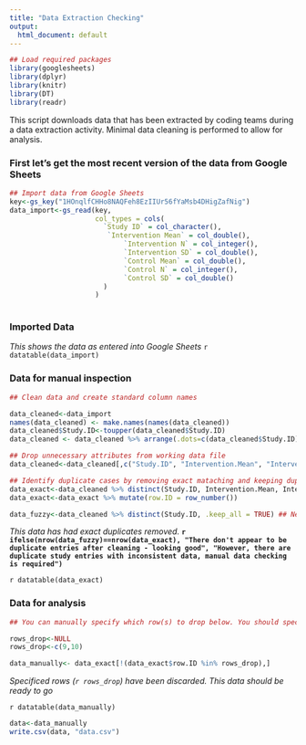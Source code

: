 ```yaml
---
title: "Data Extraction Checking"
output:
  html_document: default
---
```


```r
## Load required packages
library(googlesheets)
library(dplyr)
library(knitr)
library(DT)
library(readr)
```
This script downloads data that has been extracted by coding teams during a data extraction activity. Minimal data cleaning is performed to allow for analysis.

### First let's get the most recent version of the data from Google Sheets
```r
## Import data from Google Sheets
key<-gs_key("1HOnqlfCHHo8NAQFeh8EzIIUr56fYaMsb4DHigZafNig")
data_import<-gs_read(key, 
                     col_types = cols(
                       `Study ID` = col_character(), 
                        `Intervention Mean` = col_double(), 
                            `Intervention N` = col_integer(),
                            `Intervention SD` = col_double(),
                            `Control Mean` = col_double(), 
                            `Control N` = col_integer(),
                            `Control SD` = col_double()
                       )
                     )
                     
```
### Imported Data
*This shows the data as entered into Google Sheets*
`r datatable(data_import)`


### Data for manual inspection

```r
## Clean data and create standard column names

data_cleaned<-data_import
names(data_cleaned) <- make.names(names(data_cleaned))
data_cleaned$Study.ID<-toupper(data_cleaned$Study.ID)
data_cleaned <- data_cleaned %>% arrange(.dots=c(data_cleaned$Study.ID))

## Drop unnecessary attributes from working data file
data_cleaned<-data_cleaned[,c("Study.ID", "Intervention.Mean", "Intervention.SD", "Intervention.N", "Control.Mean", "Control.SD", "Control.N")]

## Identify duplicate cases by removing exact mataching and keeping duplicate entries with inconsistent data
data_exact<-data_cleaned %>% distinct(Study.ID, Intervention.Mean, Intervention.SD, Intervention.N, Control.Mean, Control.SD, Control.N, .keep_all = TRUE)
data_exact<-data_exact %>% mutate(row.ID = row_number())

data_fuzzy<-data_cleaned %>% distinct(Study.ID, .keep_all = TRUE) ## Needed for the logic about inconsistent duplicates below
```


*This data has had exact duplicates removed.* **`r ifelse(nrow(data_fuzzy)==nrow(data_exact), "There don't appear to be duplicate entries after cleaning - looking good", "However, there are duplicate study entries with inconsistent data, manual data checking is required")`**

`r datatable(data_exact)`


### Data for analysis

```r
## You can manually specify which row(s) to drop below. You should specify the row.IDs for the rows that you want to discard. If you don't wish to discard any rows keep rows_drop<-NULL

rows_drop<-NULL
rows_drop<-c(9,10)

data_manually<- data_exact[!(data_exact$row.ID %in% rows_drop),]

```

*Specificed rows (`r rows_drop`) have been discarded. This data should be ready to go*

`r datatable(data_manually)`


```r
data<-data_manually
write.csv(data, "data.csv")
```

